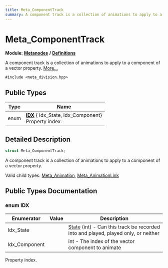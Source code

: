 ```yaml
---
title: Meta_ComponentTrack
summary: A component track is a collection of animations to apply to a component of a vector property. 
---
```


# Meta_ComponentTrack

**Module:** **[Metanodes](../../modules/metanodes/index.mdx)** **/** **[Definitions](../../modules/metanodes/definitions.mdx)**

A component track is a collection of animations to apply to a component of a vector property.  [More...](#detailed-description)

`#include <meta_division.hpp>`

## Public Types

| Type           | Name           |
| -------------- | -------------- |
| enum| **[IDX](#enum-idx)** { Idx_State, Idx_Component}<br />Property index.  |

## Detailed Description

```cpp
struct Meta_ComponentTrack;
```

A component track is a collection of animations to apply to a component of a vector property. 

Valid child types: [Meta_Animation](../metanodes/meta-animation.mdx), [Meta_AnimationLink](../metanodes/meta-animation-link.mdx)

## Public Types Documentation

### enum IDX

| Enumerator | Value | Description |
| ---------- | ----- | ----------- |
| Idx_State | | [State](../metanodes/meta-assembly-track.mdx#enum-state) (int) - Can this track be recorded into and played, played only, or neither   |
| Idx_Component | | int - The index of the vector component to animate   |

Property index. 
